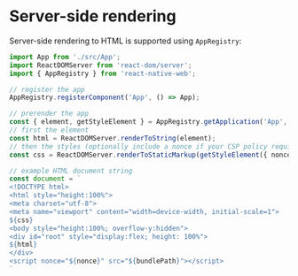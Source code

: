 <Meta title="Guides|Server-side" />

# Server-side rendering

Server-side rendering to HTML is supported using `AppRegistry`:

```js
import App from './src/App';
import ReactDOMServer from 'react-dom/server';
import { AppRegistry } from 'react-native-web';

// register the app
AppRegistry.registerComponent('App', () => App);

// prerender the app
const { element, getStyleElement } = AppRegistry.getApplication('App', { initialProps });
// first the element
const html = ReactDOMServer.renderToString(element);
// then the styles (optionally include a nonce if your CSP policy requires it)
const css = ReactDOMServer.renderToStaticMarkup(getStyleElement({ nonce }));

// example HTML document string
const document = `
<!DOCTYPE html>
<html style="height:100%">
<meta charset="utf-8">
<meta name="viewport" content="width=device-width, initial-scale=1">
${css}
<body style="height:100%; overflow-y:hidden">
<div id="root" style="display:flex; height: 100%">
${html}
</div>
<script nonce="${nonce}" src="${bundlePath}"></script>
`
```
